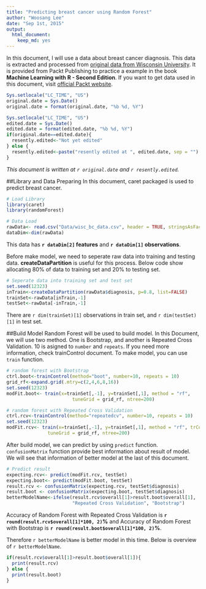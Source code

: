 ```yaml
---
title: "Predicting breast cancer using Random Forest"
author: "Woosang Lee"
date: "Sep 1st, 2015"
output: 
  html_document: 
    keep_md: yes
---
```


In this document, I will use a data about breast cancer diagnosis. This data is extracted and processed from [original data from Wisconsin University](http://archive.ics.uci.edu/ml/datasets/Breast+Cancer+Wisconsin+%28Diagnostic%29). It is provided from Packt Publishing to practice a example in the book **Machine Learning with R - Second Edition**. If you want to get data used in this document, visit [official Packt website](https://www.packtpub.com/big-data-and-business-intelligence/machine-learning-r-second-edition).

```r
Sys.setlocale("LC_TIME", "US")
original.date = Sys.Date()
original.date = format(original.date, "%b %d, %Y")
```

```r
Sys.setlocale("LC_TIME", "US")
edited.date = Sys.Date()
edited.date = format(edited.date, "%b %d, %Y")
if(original.date==edited.date){
  resently.edited<-"Not yet edited"
} else {
  resently.edited<-paste("resently edited at ", edited.date, sep = "")
}
```

*This document is written at `r original.date` and `r resently.edited`.*

##Library and Data Preparing
In this document, caret packaged is used to predict breast cancer.

```r
# Load Library
library(caret)
library(randomForest)

# Data Load
rawData<- read.csv("Data/wisc_bc_data.csv", header = TRUE, stringsAsFactors = TRUE)
dataDim<-dim(rawData)
```

This data has **`r dataDim[2]` features** and **`r dataDim[1]` observations**. 

Before make model, we need to seperate raw data into training and testing data. **createDataPartition** is useful for this process. Below code show allocating 80% of data to training set and 20% to testing set.

```r
# Seperate data into training set and test set
set.seed(12323)
inTrain<-createDataPartition(rawData$diagnosis, p=0.8, list=FALSE)
trainSet<-rawData[inTrain,-1]
testSet<-rawData[-inTrain,-1]
```

There are `r dim(trainSet)[1]` observations in train set, and `r dim(testSet)[1]` in test set.

##Build Model
Random Forest will be used to build model. In this Document, we will use two method. One is Bootstrap, and another is Repeated Cross Validation. 10 is asigned to `number` and `repeats`. If you need more information, check trainControl document. To make model, you can use `train` function.

```r
# random forest with Bootstrap
ctrl.boot<-trainControl(method="boot", number=10, repeats = 10)
grid_rf<-expand.grid(.mtry=c(2,4,6,8,16))
set.seed(12323)
modFit.boot<- train(x=trainSet[,-1], y=trainSet[,1], method = "rf",
                        tuneGrid = grid_rf, ntree=200)

# random forest with Repeated Cross Validation
ctrl.rcv<-trainControl(method="repeatedcv", number=10, repeats = 10)
set.seed(12323)
modFit.rcv<- train(x=trainSet[,-1], y=trainSet[,1], method = "rf", trControl=ctrl.rcv,
               tuneGrid = grid_rf, ntree=200)
```

After build model, we can predict by using `predict` function. `confusionMatrix` function provide best information about result of model. We will see that information of better model at the last of this document.

```r
# Predict result
expecting.rcv<- predict(modFit.rcv, testSet)
expecting.boot<- predict(modFit.boot, testSet)
result.rcv <- confusionMatrix(expecting.rcv, testSet$diagnosis)
result.boot <- confusionMatrix(expecting.boot, testSet$diagnosis)
betterModelName<-ifelse(result.rcv$overall[1]>result.boot$overall[1], 
                        "Repeated Cross Validation", "Bootstrap")

```

Accuracy of Random Forest with Repeated Cross Validation is **`r round(result.rcv$overall[1]*100, 2)`%** and Accuracy of Random Forest with Bootstrap is **`r round(result.boot$overall[1]*100, 2)`%**.

Therefore `r betterModelName` is better model in this time. Below is overview of `r betterModelName`.

```r
if(result.rcv$overall[1]>result.boot$overall[1]){
  print(result.rcv)
} else {
  print(result.boot)
}
```

